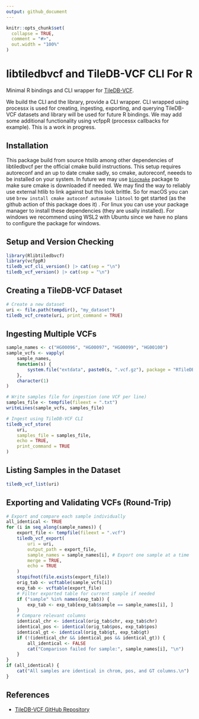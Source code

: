 ```yaml
---
output: github_document
---
```


```r
knitr::opts_chunk$set(
  collapse = TRUE,
  comment = "#>",
  out.width = "100%"
)
```

# libtiledbvcf and TileDB-VCF CLI For R

Minimal R bindings and CLI wrapper for [TileDB-VCF](https://github.com/TileDB-Inc/TileDB-VCF).

We build the CLI and the library, provide a CLI wrapper. CLI wrapped using processx is used for creating, ingesting, exporting, and querying TileDB-VCF datasets and library will be used for future R bindings. We may add some additional functionality using vcfppR (processx callbacks for example). This is a work in progress.


## Installation

This package build from source htslib among other dependencies of libtiledbvcf per the official cmake build instructions. This setup requires autoreconf and an up to date cmake sadly, so cmake, autoreconf, neeeds to be installed on your system. In future we may use [`biocmake`](https://github.com/LTLA/biocmake/) package to make sure cmake is downloaded if needed. We may find the way to reliably use external htlib to link against but this look brittle. So for macOS you can use `brew install cmake autoconf automake libtool` to get started (as the github action of this package does it) . For linux you can use your package manager to install these dependencies (they are usally installed). For windows we recommend using WSL2 with Ubuntu since we have no plans to configure the package for windows.


## Setup and Version Checking


```r
library(Rlibtiledbvcf)
library(vcfppR)
tiledb_vcf_cli_version() |> cat(sep = "\n")
tiledb_vcf_version() |> cat(sep = "\n")
```

## Creating a TileDB-VCF Dataset

```r
# Create a new dataset
uri <- file.path(tempdir(), "my_dataset")
tiledb_vcf_create(uri, print_command = TRUE)
```

##  Ingesting Multiple VCFs

```r
sample_names <- c("HG00096", "HG00097", "HG00099", "HG00100")
sample_vcfs <- vapply(
    sample_names,
    function(s) {
        system.file("extdata", paste0(s, ".vcf.gz"), package = "RTileDBvcf")
    },
    character(1)
)

# Write samples file for ingestion (one VCF per line)
samples_file <- tempfile(fileext = ".txt")
writeLines(sample_vcfs, samples_file)

# Ingest using TileDB-VCF CLI
tiledb_vcf_store(
    uri,
    samples_file = samples_file,
    echo = TRUE,
    print_command = TRUE
)
```

## Listing Samples in the Dataset

```r
tiledb_vcf_list(uri)
```

## Exporting and Validating VCFs (Round-Trip)

```r
# Export and compare each sample individually
all_identical <- TRUE
for (i in seq_along(sample_names)) {
    export_file <- tempfile(fileext = ".vcf")
    tiledb_vcf_export(
        uri = uri,
        output_path = export_file,
        sample_names = sample_names[i], # Export one sample at a time
        merge = TRUE,
        echo = TRUE
    )
    stopifnot(file.exists(export_file))
    orig_tab <- vcftable(sample_vcfs[i])
    exp_tab <- vcftable(export_file)
    # Filter exported table for current sample if needed
    if ("sample" %in% names(exp_tab)) {
        exp_tab <- exp_tab[exp_tab$sample == sample_names[i], ]
    }
    # Compare relevant columns
    identical_chr <- identical(orig_tab$chr, exp_tab$chr)
    identical_pos <- identical(orig_tab$pos, exp_tab$pos)
    identical_gt <- identical(orig_tab$gt, exp_tab$gt)
    if (!(identical_chr && identical_pos && identical_gt)) {
        all_identical <- FALSE
        cat("Comparison failed for sample:", sample_names[i], "\n")
    }
}
if (all_identical) {
    cat("All samples are identical in chrom, pos, and GT columns.\n")
}
```


## References

- [TileDB-VCF GitHub Repository](https://github.com/TileDB-Inc/TileDB-VCF)